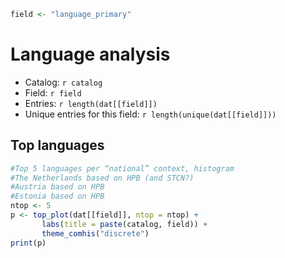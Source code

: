 ```r
field <- "language_primary"
```

# Language analysis

 * Catalog: `r catalog`
 * Field: `r field` 
 * Entries: `r length(dat[[field]])`
 * Unique entries for this field: `r length(unique(dat[[field]]))`  


## Top languages

```r
#Top 5 languages per “national” context, histogram
#The Netherlands based on HPB (and STCN?)
#Austria based on HPB
#Estonia based on HPB
ntop <- 5
p <- top_plot(dat[[field]], ntop = ntop) +
       labs(title = paste(catalog, field)) +
       theme_comhis("discrete")
print(p)
```

